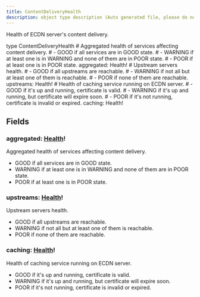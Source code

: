 ```yaml
---
title: ContentDeliveryHealth
description: object type description (Auto generated file, please do not modify)
---
```



Health of ECDN server's content delivery.

<GQLCodeSnippet>
<GQLLine><GQLKeyword>type</GQLKeyword> ContentDeliveryHealth <GQLOpen /></GQLLine>
<GQLLine> </GQLLine>
	<GQLLine><GQLTab /><GQLComment># Aggregated health of services affecting content delivery.</GQLComment></GQLLine>
	<GQLLine><GQLTab /><GQLComment># - GOOD if all services are in GOOD state.</GQLComment></GQLLine>
	<GQLLine><GQLTab /><GQLComment># - WARNING if at least one is in WARNING and none of them are in POOR state.</GQLComment></GQLLine>
	<GQLLine><GQLTab /><GQLComment># - POOR if at least one is in POOR state.</GQLComment></GQLLine>
	<GQLLine><GQLTab /><GQLName>aggregated</GQLName>: <GQLLink href="/ecdn-api-enums/Health">Health</GQLLink><GQLOperator>!</GQLOperator></GQLLine>
<GQLLine> </GQLLine>
	<GQLLine><GQLTab /><GQLComment># Upstream servers health.</GQLComment></GQLLine>
	<GQLLine><GQLTab /><GQLComment># - GOOD if all upstreams are reachable.</GQLComment></GQLLine>
	<GQLLine><GQLTab /><GQLComment># - WARNING if not all but at least one of them is reachable.</GQLComment></GQLLine>
	<GQLLine><GQLTab /><GQLComment># - POOR if none of them are reachable.</GQLComment></GQLLine>
	<GQLLine><GQLTab /><GQLName>upstreams</GQLName>: <GQLLink href="/ecdn-api-enums/Health">Health</GQLLink><GQLOperator>!</GQLOperator></GQLLine>
<GQLLine> </GQLLine>
	<GQLLine><GQLTab /><GQLComment># Health of caching service running on ECDN server.</GQLComment></GQLLine>
	<GQLLine><GQLTab /><GQLComment># - GOOD if it's up and running, certificate is valid.</GQLComment></GQLLine>
	<GQLLine><GQLTab /><GQLComment># - WARNING if it's up and running, but certificate will expire soon.</GQLComment></GQLLine>
	<GQLLine><GQLTab /><GQLComment># - POOR if it's not running, certificate is invalid or expired.</GQLComment></GQLLine>
	<GQLLine><GQLTab /><GQLName>caching</GQLName>: <GQLLink href="/ecdn-api-enums/Health">Health</GQLLink><GQLOperator>!</GQLOperator></GQLLine>
<GQLLine> </GQLLine>
<GQLLine><GQLClose /></GQLLine>
</GQLCodeSnippet>


## Fields

### aggregated: [Health](/ecdn-api-enums/Health)!
Aggregated health of services affecting content delivery.
- GOOD if all services are in GOOD state.
- WARNING if at least one is in WARNING and none of them are in POOR state.
- POOR if at least one is in POOR state.


### upstreams: [Health](/ecdn-api-enums/Health)!
Upstream servers health.
- GOOD if all upstreams are reachable.
- WARNING if not all but at least one of them is reachable.
- POOR if none of them are reachable.


### caching: [Health](/ecdn-api-enums/Health)!
Health of caching service running on ECDN server.
- GOOD if it's up and running, certificate is valid.
- WARNING if it's up and running, but certificate will expire soon.
- POOR if it's not running, certificate is invalid or expired.



